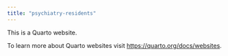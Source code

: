 ```yaml
---
title: "psychiatry-residents"
---
```


This is a Quarto website.

To learn more about Quarto websites visit <https://quarto.org/docs/websites>.
